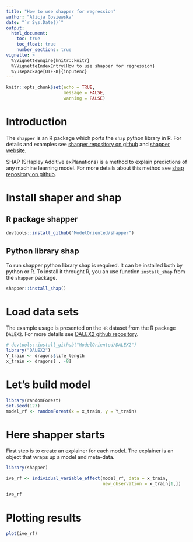 ```yaml
---
title: "How to use shapper for regression"
author: "Alicja Gosiewska"
date: "`r Sys.Date()`"
output: 
  html_document:
    toc: true
    toc_float: true
    number_sections: true
vignette: >
  %\VignetteEngine{knitr::knitr}
  %\VignetteIndexEntry{How to use shapper for regression}
  %\usepackage[UTF-8]{inputenc}
---
```


```r
knitr::opts_chunk$set(echo = TRUE,
                      message = FALSE,
                      warning = FALSE)
```

# Introduction

The `shapper` is an R package which ports the `shap` python library in R. For details and examples see [shapper repository on github](https://github.com/ModelOriented/shapper) and [shapper website](https://modeloriented.github.io/shapper/).

SHAP (SHapley Additive exPlanations) is a method to explain predictions of any machine learning model. 
For more details about this method see [shap repository on github](https://github.com/slundberg/shap).

# Install shaper and shap

## R package shapper

```r
devtools::install_github("ModelOriented/shapper")
```

## Python library shap

To run shapper python library shap is required. It can be installed both by python or R. To install it throught R, you an use function `install_shap` from the `shapper` package.

```r
shapper::install_shap()
```


# Load data sets

The example usage is presented on the `HR` dataset from the R package `DALEX2`. For more details see [DALEX2 github repository](https://github.com/ModelOriented/DALEX2).

```r
# devtools::install_github("ModelOriented/DALEX2")
library("DALEX2")
Y_train <- dragons$life_length
x_train <- dragons[ , -8]
```


# Let's build model

```r
library(randomForest)
set.seed(123)
model_rf <- randomForest(x = x_train, y = Y_train)
```


# Here shapper starts

First step is to create an explainer for each model. The explainer is an object that wraps up a model and meta-data.

```r
library(shapper)

ive_rf <- individual_variable_effect(model_rf, data = x_train,
                                     new_observation = x_train[1,])
```

```r
ive_rf
```

# Plotting results

```r
plot(ive_rf)
```







